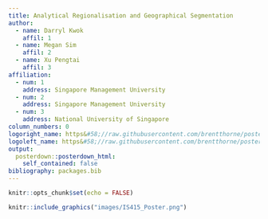 ```yaml
---
title: Analytical Regionalisation and Geographical Segmentation
author:
  - name: Darryl Kwok
    affil: 1
  - name: Megan Sim
    affil: 2
  - name: Xu Pengtai
    affil: 3
affiliation:
  - num: 1
    address: Singapore Management University
  - num: 2
    address: Singapore Management University
  - num: 3
    address: National University of Singapore
column_numbers: 0
logoright_name: https&#58;//raw.githubusercontent.com/brentthorne/posterdown/master/images/betterhexlogo.png
logoleft_name: https&#58;//raw.githubusercontent.com/brentthorne/posterdown/master/images/betterhexlogo.png
output: 
  posterdown::posterdown_html:
    self_contained: false
bibliography: packages.bib
---
```


```r
knitr::opts_chunk$set(echo = FALSE)
```

```r
knitr::include_graphics("images/IS415_Poster.png")
```

